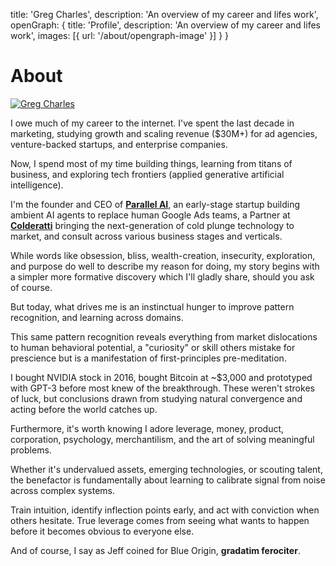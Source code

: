 
  title: 'Greg Charles',
  description: 'An overview of my career and lifes work',
  openGraph: {
    title: 'Profile',
    description: 'An overview of my career and lifes work',
    images: [{ url: '/about/opengraph-image' }]
  }
}

# About

<a href="https://x.com/gcharles10x" target="_blank">
  <Image
    src="/images/gregrc_profile_image.jpeg"
    alt="Greg Charles"
    className="rounded-full bg-gray-100 block mt-2 mb-5 mx-auto sm:float-right sm:ml-5 sm:mb-5 grayscale hover:grayscale-0"
    unoptimized
    width={160}
    height={160}
    priority
  />
</a>


I owe much of my career to the internet. I've spent the last decade in marketing, studying growth and scaling revenue ($30M+) for ad agencies, venture-backed startups, and enterprise companies. 

Now, I spend most of my time building things, learning from titans of business, and exploring tech frontiers (applied generative artificial intelligence). 

I'm the founder and CEO of **[Parallel AI](https://withparallel.ai)**, an early-stage startup building ambient AI agents to replace human Google Ads teams, a Partner at **[Colderatti](https://colderatti.com)** bringing the next-generation of cold plunge technology to market, and consult across various business stages and verticals.

While words like obsession, bliss, wealth-creation, insecurity, exploration, and purpose do well to describe my reason for doing, my story begins with a simpler more formative discovery which I'll gladly share, should you ask of course.

But today, what drives me is an instinctual hunger to improve pattern recognition, and learning across domains. 

This same pattern recognition reveals everything from market dislocations to human behavioral potential, a "curiosity" or skill others mistake for prescience but is a manifestation of first-principles pre-meditation.

I bought NVIDIA stock in 2016, bought Bitcoin at ~$3,000 and prototyped with GPT-3 before most knew of the breakthrough. These weren't strokes of luck, but conclusions drawn from studying natural convergence and acting before the world catches up. 

Furthermore, it's worth knowing I adore leverage, money, product, corporation, psychology, merchantilism, and the art of solving meaningful problems.

Whether it's undervalued assets, emerging technologies, or scouting talent, the benefactor is fundamentally about learning to calibrate signal from noise across complex systems.

Train intuition, identify inflection points early, and act with conviction when others hesitate. True leverage comes from seeing what wants to happen before it becomes obvious to everyone else.

And of course, I say as Jeff coined for Blue Origin, **gradatim ferociter**.